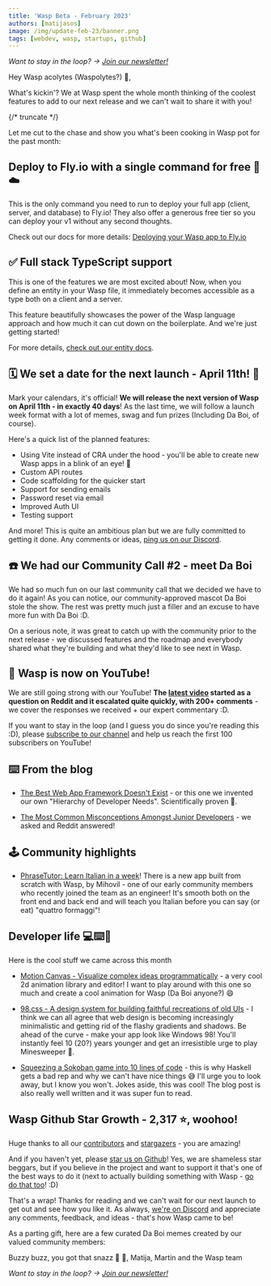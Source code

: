 ```yaml
---
title: 'Wasp Beta - February 2023'
authors: [matijasos]
image: /img/update-feb-23/banner.png
tags: [webdev, wasp, startups, github]
---
```




<ImgWithCaption alt="Wasp Update Feb 23" source="img/update-feb-23/banner.png" />

_Want to stay in the loop? → [Join our newsletter!](#newsletter-input)_

Hey Wasp acolytes (Waspolytes?) 🐝,

What's kickin'? We at Wasp spent the whole month thinking of the coolest features to add to our next release and we can't wait to share it with you!

{/* truncate */}

<ImgWithCaption alt="Tell me now" source="img/update-feb-23/tell-me-now.gif" caption="Ok ok, we're getting there, chill!" />

Let me cut to the chase and show you what's been cooking in Wasp pot for the past month:

## Deploy to Fly.io with a single command for free 🚀☁️

<ImgWithCaption alt="Deploy to fly.io with single command" source="img/update-feb-23/deploy-fly.png" />

This is the only command you need to run to deploy your full app (client, server, and database) to Fly.io! They also offer a generous free tier so you can deploy your v1 without any second thoughts.

Check out our docs for more details: [Deploying your Wasp app to Fly.io](/docs/deployment/deployment-methods/wasp-deploy/fly)

## ✅ Full stack TypeScript support

<ImgWithCaption alt="Types everywhere" source="img/update-feb-23/types-buzz.png" />

This is one of the features we are most excited about! Now, when you define an entity in your Wasp file, it immediately becomes accessible as a type both on a client and a server.

<ImgWithCaption alt="Full stack TypeScript support" source="img/update-feb-23/fullstack-ts.png" />

This feature beautifully showcases the power of the Wasp language approach and how much it can cut down on the boilerplate. And we're just getting started!

For more details, [check out our entity docs](/docs/data-model/entities).

## 🗓 We set a date for the next launch - April 11th! 🚀

<ImgWithCaption alt="Launch party" source="img/update-feb-23/ballmer-launch.gif" />

Mark your calendars, it's official! **We will release the next version of Wasp on April 11th - in exactly 40 days**! As the last time, we will follow a launch week format with a lot of memes, swag and fun prizes (Including Da Boi, of course).

Here's a quick list of the planned features:

- Using Vite instead of CRA under the hood - you'll be able to create new Wasp apps in a blink of an eye! 🚀
- Custom API routes
- Code scaffolding for the quicker start
- Support for sending emails
- Password reset via email
- Improved Auth UI
- Testing support

And more! This is quite an ambitious plan but we are fully committed to getting it done. Any comments or ideas, [ping us on our Discord](https://discord.gg/rzdnErX).

## ☎️ We had our Community Call #2 - meet Da Boi

<ImgWithCaption alt="We had a community call" source="img/update-feb-23/da-boi-call.jpeg" />

We had so much fun on our last community call that we decided we have to do it again! As you can notice, our community-approved mascot Da Boi stole the show. The rest was pretty much just a filler and an excuse to have more fun with Da Boi :D.

On a serious note, it was great to catch up with the community prior to the next release - we discussed features and the roadmap and everybody shared what they're building and what they'd like to see next in Wasp.

## 🎥 Wasp is now on YouTube!

<ImgWithCaption alt="Wasp is on YouTube" source="img/update-feb-23/yt-junior-devs.png" />

We are still going strong with our YouTube! **The [latest video](https://youtu.be/eermNn9VhOA) started as a question on Reddit and it escalated quite quickly, with 200+ comments** - we cover the responses we received + our expert commentary :D.

If you want to stay in the loop (and I guess you do since you're reading this :D), please [subscribe to our channel](https://www.youtube.com/@wasplang) and help us reach the first 100 subscribers on YouTube!

<ImgWithCaption alt="Subscribe to Wasp on YouTube" source="img/update-dec-23/yt-cta.png" caption="You know you want it!" />

## ⌨️ From the blog

- [The Best Web App Framework Doesn't Exist](/blog/2023/02/02/no-best-framework) - or this one we invented our own "Hierarchy of Developer Needs". Scientifically proven 🤞.

- [The Most Common Misconceptions Amongst Junior Developers](/blog/2023/02/21/junior-developer-misconceptions) - we asked and Reddit answered!

## 🕹 Community highlights

- [PhraseTutor: Learn Italian in a week](https://phrasetutor.com/)! There is a new app built from scratch with Wasp, by Mihovil - one of our early community members who recently joined the team as an engineer! It's smooth both on the front end and back end and will teach you Italian before you can say (or eat) "quattro formaggi"!
  <ImgWithCaption alt="Phrase Tutor" source="img/update-feb-23/phrase-tutor.png" />

## Developer life 💻⌨️💽

Here is the cool stuff we came across this month

- [Motion Canvas - Visualize complex ideas programmatically](https://motioncanvas.io/) - a very cool 2d animation library and editor! I want to play around with this one so much and create a cool animation for Wasp (Da Boi anyone?) 😄
  <ImgWithCaption alt="Motion Canvas" source="img/update-feb-23/motion-canvas.png" />

- [98.css - A design system for building faithful recreations of old UIs](https://jdan.github.io/98.css/) - I think we can all agree that web design is becoming increasingly minimalistic and getting rid of the flashy gradients and shadows. Be ahead of the curve - make your app look like Windows 98! You'll instantly feel 10 (20?) years younger and get an irresistible urge to play Minesweeper 🚩.
  <ImgWithCaption alt="98 css" source="img/update-feb-23/98-css.png" />

- [Squeezing a Sokoban game into 10 lines of code](https://www.cole-k.com/2023/02/21/tiny-games-hs/) - this is why Haskell gets a bad rep and why we can't have nice things 😅 I'll urge you to look away, but I know you won't. Jokes aside, this was cool! The blog post is also really well written and it was super fun to read.
  <ImgWithCaption alt="Sokoban in 10 lines of code" source="img/update-feb-23/sokoban-10loc.png" />

## Wasp Github Star Growth - 2,317 ⭐️, woohoo!

Huge thanks to all our [contributors](https://github.com/wasp-lang/wasp/graphs/contributors) and [stargazers](https://github.com/wasp-lang/wasp/stargazers) - you are amazing!

<ImgWithCaption alt="Wasp has over 2,000 GitHub stars" source="img/update-feb-23/gh-stars.png" />

And if you haven't yet, please [star us on Github](https://wasp.sh/docs)! Yes, we are shameless star beggars, but if you believe in the project and want to support it that's one of the best ways to do it (next to actually building something with Wasp - [go do that too](https://wasp.sh/docs)! :D)

That's a wrap! Thanks for reading and we can't wait for our next launch to get out and see how you like it. As always, [we're on Discord](https://discord.gg/rzdnErX) and appreciate any comments, feedback, and ideas - that's how Wasp came to be!

As a parting gift, here are a few curated Da Boi memes created by our valued community members:

<ImgWithCaption alt="Wasp's new mascot" source="img/update-feb-23/wasp-discord-meme.jpeg" />

Buzzy buzz, you got that snazz 🐝 🐝,
Matija, Martin and the Wasp team

_Want to stay in the loop? → [Join our newsletter!](#newsletter-input)_
